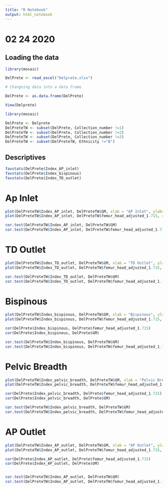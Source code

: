 ```yaml
---
title: "R Notebook"
output: html_notebook
---
```


# 02 24 2020

## Loading the data

```r
library(mosaic)
```


```r
DelPrete <- read_excel("Delprete.xlsx")

# Changning data into a data frame

DelPrete <- as.data.frame(DelPrete)

View(Delprete)

library(mosaic)

```

```r
DelPrete <- Delprete
DelPreteTW <- subset(DelPrete, Collection_number !=1)
DelPreteTW <- subset(DelPrete, Collection_number !=2)
DelPreteTW <- subset(DelPrete, Collection_number !=3)
DelPreteTW <- subset(DelPreteTW, Ethnicity !="B")
```


## Descriptives

```r
favstats(DelPrete$Index_AP_inlet)
favstats(DelPrete$Index_bispinous)
favstats(DelPrete$Index_TD_outlet)
```

# Ap Inlet
```r
plot(DelPreteTW$Index_AP_inlet, DelPreteTW$GM, xlab = "AP Inlet", ylab="Geometric Mean", main = "AP Inlet vs. Geometric Mean")
plot(DelPreteTW$Index_AP_inlet, DelPreteTW$femur_head_adjusted_1.715, xlab = "AP Inlet", ylab="Femur Head Adjusted", main ="AP Inlet vs. Femur Head")

cor.test(DelPreteTW$Index_AP_inlet, DelPreteTW$GM)
cor.test(DelPreteTW$Index_AP_inlet, DelPreteTW$femur_head_adjusted_1.715)
```
# TD Outlet
```r
plot(DelPreteTW$Index_TD_outlet, DelPreteTW$GM, xlab = "TD Outlet", ylab="Geometric Mean", main = "TD Outlet vs. Geometric Mean")
plot(DelPreteTW$Index_TD_outlet, DelPreteTW$femur_head_adjusted_1.715, xlab = "TD Outlet", ylab="Femur Head Adjusted", main ="TD Outlet vs. Femur Head")

cor.test(DelPreteTW$Index_TD_outlet, DelPreteTW$GM)
cor.test(DelPreteTW$Index_TD_outlet, DelPreteTW$femur_head_adjusted_1.715)

```

# Bispinous
```r
plot(DelPreteTW$Index_bispinous, DelPreteTW$GM, xlab = "Bispinous", ylab="Geometric Mean", main = "Bispsinous vs. Geometric Mean")
plot(DelPreteTW$Index_bispinous, DelPreteTW$femur_head_adjusted_1.715, xlab = "Bispinous", ylab="Femur Head Adjusted", main ="Bispinous vs. Femur Head")

cor(DelPrete$Index_bispinous, DelPrete$femur_head_adjusted_1.715)
cor(DelPrete$Index_bispinous, DelPrete$GM)

cor.test(DelPreteTW$Index_bispinous, DelPreteTW$GM)
cor.test(DelPreteTW$Index_bispinous, DelPreteTW$femur_head_adjusted_1.715)
```

# Pelvic Breadth
```r
plot(DelPreteTW$Index_pelvic_breadth, DelPreteTW$GM, xlab = "Pelvic Breadth", ylab="Geometric Mean", main = "Pelvic Breadth vs. Geometric Mean")
plot(DelPreteTW$Index_pelvic_breadth, DelPreteTW$femur_head_adjusted_1.715, xlab = "Pelvic Breadth", ylab="Femur Head Adjusted", main ="Pelvic Breadth vs. Femur Head")

cor(DelPrete$Index_pelvic_breadth, DelPrete$femur_head_adjusted_1.715)
cor(DelPrete$Index_pelvic_breadth, DelPrete$GM)

cor.test(DelPreteTW$Index_pelvic_breadth, DelPreteTW$GM)
cor.test(DelPreteTW$Index_pelvic_breadth, DelPreteTW$femur_head_adjusted_1.715)
```

# AP Outlet
```r
plot(DelPreteTW$Index_AP_outlet, DelPreteTW$GM, xlab = "AP Outlet", ylab="Geometric Mean", main = "AP Outlet vs. Geometric Mean")
plot(DelPreteTW$Index_AP_outlet, DelPreteTW$femur_head_adjusted_1.715, xlab = "AP Outlet", ylab="Femur Head Adjusted", main ="AP Outlet vs. Femur Head")

cor(DelPrete$Index_AP_outlet, DelPrete$femur_head_adjusted_1.715)
cor(DelPrete$Index_AP_outlet, DelPrete$GM)


cor.test(DelPreteTW$Index_AP_outlet, DelPreteTW$GM)
cor.test(DelPreteTW$Index_AP_outlet, DelPreteTW$femur_head_adjusted_1.715)
```


